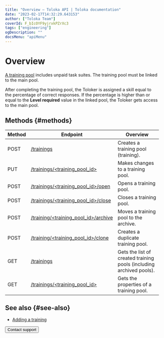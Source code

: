 ```yaml
---
title: "Overview — Toloka API | Toloka documentation"
date: "2023-02-17T14:32:29.643153"
author: ["Toloka Team"]
coverId: F_bIcOYF9yjrxkPZrXc3
tags: ["engineering"]
ogDescription: ""
docsMenu: "apiMenu"
---
```



# Overview

[A training pool](/docs/glossary#training-task) includes unpaid task suites. The training pool must be linked to the main pool.

After completing the training pool, the Toloker is assigned a skill equal to the percentage of correct responses. If the percentage is higher than or equal to the **Level required** value in the linked pool, the Toloker gets access to the main pool.

## Methods {#methods}

Method | Endpoint | Overview
----- | ----- | -----
POST | [/trainings](/docs/api/create-training) | Creates a training pool (training).
PUT | [/trainings/<training_pool_id>](/docs/api/edit-training) | Makes changes to a training pool.
POST | [/trainings/<training_pool_id>/open](/docs/api/open-training) | Opens a training pool.
POST | [/trainings/<training_pool_id>/close](/docs/api/close-training) | Closes a training pool.
POST | [/training/<training_pool_id>/archive](/docs/api/archive-training) | Moves a training pool to the archive.
POST | [/training/<training_pool_id>/clone](/docs/api/clone-training) | Creates a duplicate training pool.
GET | [/trainings](/docs/api/get-training-list) | Gets the list of created training pools (including archived pools).
GET | [/trainings/<training_pool_id>](/docs/api/get-training) | Gets the properties of a training pool.

## See also {#see-also}

- [Adding a training](/docs/guide/train)

<Button themeColor="light" view="default" size="l" type="link" url="/docs/guide/troubleshooting/support?form-source=api-training">Contact support</Button>

